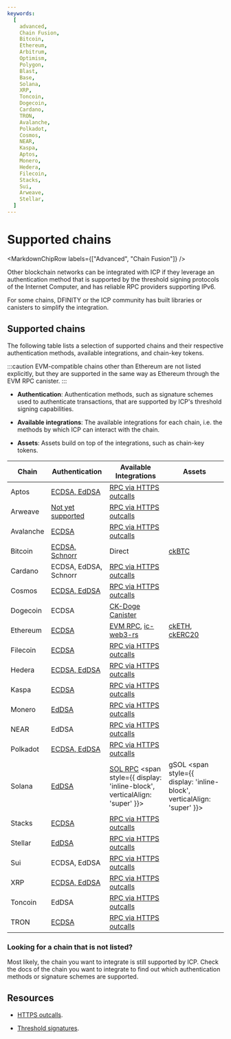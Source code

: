 ```yaml
---
keywords:
  [
    advanced,
    Chain Fusion,
    Bitcoin,
    Ethereum,
    Arbitrum,
    Optimism,
    Polygon,
    Blast,
    Base,
    Solana,
    XRP,
    Toncoin,
    Dogecoin,
    Cardano,
    TRON,
    Avalanche,
    Polkadot,
    Cosmos,
    NEAR,
    Kaspa,
    Aptos,
    Monero,
    Hedera,
    Filecoin,
    Stacks,
    Sui,
    Arweave,
    Stellar,
  ]
---
```



# Supported chains

<MarkdownChipRow labels={["Advanced", "Chain Fusion"]} />



Other blockchain networks can be integrated with ICP if they leverage an
authentication method that is supported by the threshold signing protocols of
the Internet Computer, and has reliable RPC providers supporting IPv6.

For some chains, DFINITY or the ICP community has built libraries or canisters
to simplify the integration.

## Supported chains

The following table lists a selection of supported chains and their respective
authentication methods, available integrations, and chain-key tokens.

:::caution EVM-compatible chains other than Ethereum are not listed explicitly,
but they are supported in the same way as Ethereum through the EVM RPC canister.
:::

- **Authentication**: Authentication methods, such as signature schemes used to
  authenticate transactions, that are supported by ICP's threshold signing
  capabilities.

- **Available integrations**: The available integrations for each chain, i.e.
  the methods by which ICP can interact with the chain.

- **Assets**: Assets build on top of the integrations, such as chain-key tokens.

| Chain     | Authentication                                                         | Available Integrations                                                                                                                         | Assets                                                                                                                                          |
| --------- | ---------------------------------------------------------------------- | ---------------------------------------------------------------------------------------------------------------------------------------------- | ----------------------------------------------------------------------------------------------------------------------------------------------- |
| Aptos     | [ECDSA, EdDSA](https://aptos.dev/en/network/blockchain/accounts) | [RPC via HTTPS outcalls](/docs/building-apps/network-features/using-http/https-outcalls/overview) |    |
| Arweave   | [Not yet supported](https://github.com/ArweaveTeam/arweave/issues/486) | [RPC via HTTPS outcalls](/docs/building-apps/network-features/using-http/https-outcalls/overview) |    |
| Avalanche | [ECDSA](https://docs.avax.network/reference/standards/cryptographic-primitives) | [RPC via HTTPS outcalls](/docs/building-apps/network-features/using-http/https-outcalls/overview) |   |
| Bitcoin   | [ECDSA, Schnorr](/docs/building-apps/chain-fusion/bitcoin/using-btc/generate-addresses) | Direct | [ckBTC](/docs/defi/chain-key-tokens/ckbtc/overview)  |    |
| Cardano   | ECDSA, EdDSA, Schnorr | [RPC via HTTPS outcalls](/docs/building-apps/network-features/using-http/https-outcalls/overview) |     |
| Cosmos    | [ECDSA, EdDSA](https://docs.cosmos.network/v0.50/learn/beginner/accounts) | [RPC via HTTPS outcalls](/docs/building-apps/network-features/using-http/https-outcalls/overview)  |     |
| Dogecoin  | ECDSA  | [CK-Doge Canister](https://github.com/ldclabs/ck-doge) |   |
| Ethereum  | [ECDSA](/docs/building-apps/chain-fusion/ethereum/using-eth/generating-addresses) | [EVM RPC](/docs/building-apps/chain-fusion/ethereum/evm-rpc/overview.mdx), [ic-web3-rs](https://github.com/horizonx-tech/ic-web3-rs) | [ckETH](/docs/defi/chain-key-tokens/cketh/overview), [ckERC20](/docs/defi/chain-key-tokens/ckerc20/overview)  |
| Filecoin  | [ECDSA](https://spec.filecoin.io/algorithms/crypto/signatures/)| [RPC via HTTPS outcalls](/docs/building-apps/network-features/using-http/https-outcalls/overview) |     |
| Hedera    | [ECDSA, EdDSA](https://docs.hedera.com/hedera/core-concepts/keys-and-signatures)| [RPC via HTTPS outcalls](/docs/building-apps/network-features/using-http/https-outcalls/overview) |      |
| Kaspa     | [ECDSA](https://github.com/kaspanet/go-secp256k1/blob/master/ecdsa_privkey.go) | [RPC via HTTPS outcalls](/docs/building-apps/network-features/using-http/https-outcalls/overview) |     |
| Monero    | [EdDSA](https://getmonero.dev/cryptography/asymmetric/edwards25519.html) | [RPC via HTTPS outcalls](/docs/building-apps/network-features/using-http/https-outcalls/overview) |      |
| NEAR      | EdDSA | [RPC via HTTPS outcalls](/docs/building-apps/network-features/using-http/https-outcalls/overview) |      |
| Polkadot  | [ECDSA, EdDSA](https://wiki.polkadot.network/docs/learn-cryptography) | [RPC via HTTPS outcalls](/docs/building-apps/network-features/using-http/https-outcalls/overview) |     |
| Solana    | [EdDSA](https://solana.com/docs/core/accounts#account)  | [SOL RPC](https://github.com/dfinity/sol-rpc-canister) <span style={{ display: 'inline-block', verticalAlign: 'super' }}><AlphaChip /></span> | gSOL <span style={{ display: 'inline-block', verticalAlign: 'super' }}><BetaChip /></span> |
| Stacks    | [ECDSA](https://github.com/stacks-network/keylib-py)| [RPC via HTTPS outcalls](/docs/building-apps/network-features/using-http/https-outcalls/overview) |      |
| Stellar   | [EdDSA](https://developers.stellar.org/docs/smart-contracts/smart-wallets#secp256r1) | [RPC via HTTPS outcalls](/docs/building-apps/network-features/using-http/https-outcalls/overview) |     |
| Sui       | ECDSA, EdDSA | [RPC via HTTPS outcalls](/docs/building-apps/network-features/using-http/https-outcalls/overview) |     |
| XRP       | [ECDSA, EdDSA](https://xrpl.org/docs/concepts/accounts/cryptographic-keys/#signing-algorithms) | [RPC via HTTPS outcalls](/docs/building-apps/network-features/using-http/https-outcalls/overview) |    |
| Toncoin   | EdDSA  | [RPC via HTTPS outcalls](/docs/building-apps/network-features/using-http/https-outcalls/overview) |       |
| TRON      | [ECDSA](https://github.com/tronprotocol/tips/issues/120)  | [RPC via HTTPS outcalls](/docs/building-apps/network-features/using-http/https-outcalls/overview)  |      |


### Looking for a chain that is not listed?

Most likely, the chain you want to integrate is still supported by ICP. Check
the docs of the chain you want to integrate to find out which authentication
methods or signature schemes are supported.

## Resources

- [HTTPS outcalls](/docs/building-apps/network-features/using-http/https-outcalls/overview).

- [Threshold signatures](/docs/references/t-sigs-how-it-works).

